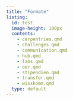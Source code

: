 ---
title: "Formate"
listing:
  id: test
  image-height: 100px
  contents:
    - carpentries.qmd
    - challenges.qmd
    - communication.qmd
    - hub.qmd
    - labs.qmd
    - oer.qmd
    - stipendien.qmd
    - transfer.qmd
    - wisskomm.qmd
  type: default
---

